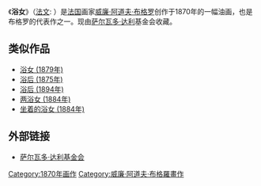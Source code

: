 {{Painting| image_file=William-Adolphe Bouguereau (1825-1905) - Bather (1870).jpg
| title=Baigneuse
|zh_title=浴女 (1870年)
| artist=[[威廉·阿道夫·布格罗|威廉·阿道夫·布格罗]]
| year=1870年
| type=[[油画|油画]]
| height_metric= 190.5
| width_metric= 95
| city=Púbol
| museum=[[萨尔瓦多·达利|萨尔瓦多·达利]]基金会}}

《'''浴女'''》（[[法文|法文]]: {{lang|fr|Baigneuse}}）是[[法国|法国]]画家[[威廉·阿道夫·布格罗|威廉·阿道夫·布格罗]]创作于1870年的一幅油画，也是布格罗的代表作之一。现由[[萨尔瓦多·达利|萨尔瓦多·达利]]基金会收藏。

==类似作品==
*[[浴女_(1879年)|浴女 (1879年)]]
*[[浴后_(1875年)|浴后 (1875年)]]
*[[浴后_(1894年)|浴后 (1894年)]]
*[[两浴女_(1884年)|两浴女 (1884年)]]
*[[坐着的浴女_(1884年)|坐着的浴女 (1884年)]]

==外部链接==
*[http://www.salvador-dali.org/en_index.html 萨尔瓦多·达利基金会] {{Wayback|url=http://www.salvador-dali.org/en_index.html |date=20140625173816 }}

{{paint-stub}}
[[Category:1870年画作|Category:1870年画作]]
[[Category:威廉·阿道夫·布格羅畫作|Category:威廉·阿道夫·布格羅畫作]]